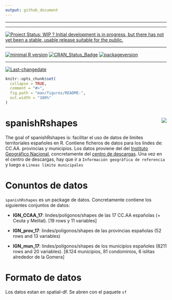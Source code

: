 ```yaml
---
output: github_document
---
```

 
---
 
 
---
 
[![Project Status: WIP ? Initial development is in progress, but there has not yet been a stable, usable release suitable for the public.](http://www.repostatus.org/badges/latest/wip.svg)](http://www.repostatus.org/#wip)
 
---
 
[![minimal R version](https://img.shields.io/badge/R%3E%3D-NA-6666ff.svg)](https://cran.r-project.org/)
[![CRAN_Status_Badge](http://www.r-pkg.org/badges/version/spanishRshapes)](https://cran.r-project.org/package=spanishRshapes)
[![packageversion](https://img.shields.io/badge/Package%20version-0.1.0-orange.svg?style=flat-square)](commits/master)
 
---
 
[![Last-changedate](https://img.shields.io/badge/last%20change-`r gsub('-', '--', Sys.Date())`-yellowgreen.svg)](/commits/master)

<!-- README.md is generated from README.Rmd. Please edit that file -->

```r
knitr::opts_chunk$set(
  collapse = TRUE,
  comment = "#>",
  fig.path = "man/figures/README-",
  out.width = "100%"
)
```
# spanishRshapes <img src="data-raw/scripts_old-goo/imgfile2.png" align="right" />

The goal of spanishRshapes is: facilitar el uso de datos de limites territoriales españoles en R. Contiene  ficheros de datos para los lindes de: CC.AA. provincias y municipios. Los datos proviene del del [Instituto Geográfico Nacional](http://www.ign.es/web/ign/portal), concretamente del [centro de descargas](http://centrodedescargas.cnig.es/CentroDescargas/index.jsp). Una vez en el centro de descargas, hay que ir a `Información geográfica de referencia` y luego a `Lineas límite municipales`

# Conuntos de datos

`spanishRshapes` es un package de datos. Concretamente contiene los siguientes conjuntos de datos:

- **IGN_CCAA_17**: lindes/polígonos/shapes de las 17 CC.AA españolas (+ Ceuta y Melilal). [19 rows y 11 variables]

- **IGN_prov_17**: lindes/polígonos/shapes de las provincias españolas (52 rows and 13 variables)

- **IGN_mun_17**: lindes/polígonos/shapes de los municipios españoles (8211 rows and 20 variables). [8.124 municipios, 81 condominios, 6 islitas alrededor de la Gomera]


# Formato de datos

Los datos estan en spatial-df. Se abren con el paquete `sf`
